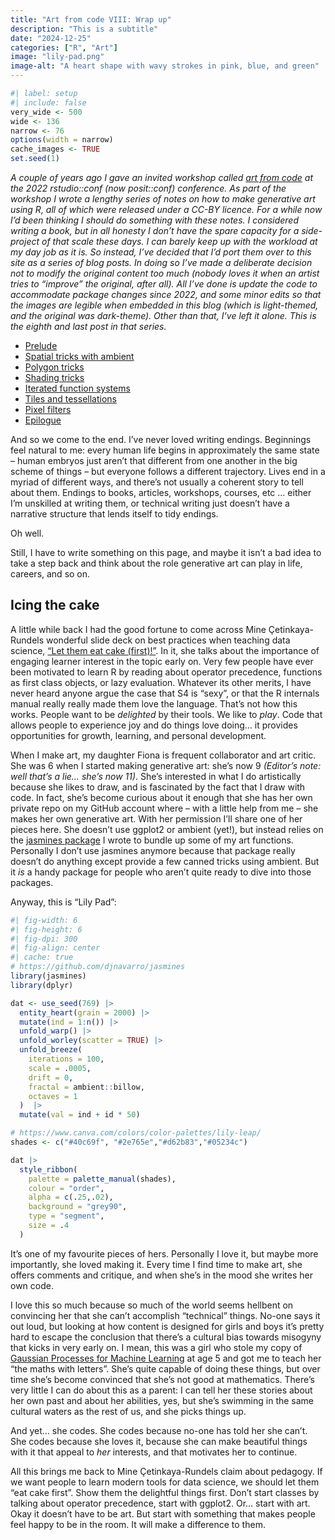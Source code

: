 ```yaml
---
title: "Art from code VIII: Wrap up"
description: "This is a subtitle"
date: "2024-12-25"
categories: ["R", "Art"]
image: "lily-pad.png"
image-alt: "A heart shape with wavy strokes in pink, blue, and green"
--- 
```


<!--------------- my typical setup ----------------->

```r
#| label: setup
#| include: false
very_wide <- 500
wide <- 136
narrow <- 76
options(width = narrow)
cache_images <- TRUE
set.seed(1)
```

<!--------------- post begins here ----------------->

*A couple of years ago I gave an invited workshop called [art from code](https://art-from-code.netlify.app) at the 2022 rstudio::conf (now posit::conf) conference. As part of the workshop I wrote a lengthy series of notes on how to make generative art using R, all of which were released under a CC-BY licence. For a while now I'd been thinking I should do something with these notes. I considered writing a book, but in all honesty I don't have the spare capacity for a side-project of that scale these days. I can barely keep up with the workload at my day job as it is. So instead, I've decided that I'd port them over to this site as a series of blog posts. In doing so I've made a deliberate decision not to modify the original content too much (nobody loves it when an artist tries to "improve" the original, after all). All I've done is update the code to accommodate package changes since 2022, and some minor edits so that the images are legible when embedded in this blog (which is light-themed, and the original was dark-theme). Other than that, I've left it alone. This is the eighth and last post in that series.*

- [Prelude](/posts/2024-12-18_art-from-code-1/)
- [Spatial tricks with ambient](/posts/2024-12-19_art-from-code-2/)
- [Polygon tricks](/posts/2024-12-20_art-from-code-3/)
- [Shading tricks](/posts/2024-12-21_art-from-code-4/)
- [Iterated function systems](/posts/2024-12-22_art-from-code-5/)
- [Tiles and tessellations](/posts/2024-12-23_art-from-code-6/)
- [Pixel filters](/posts/2024-12-24_art-from-code-7/)
- [Epilogue](/posts/2024-12-25_art-from-code-8/)

And so we come to the end. I've never loved writing endings. Beginnings feel natural to me: every human life begins in approximately the same state -- human embryos just aren't that different from one another in the big scheme of things -- but everyone follows a different trajectory. Lives end in a myriad of different ways, and there's not usually a coherent story to tell about them. Endings to books, articles, workshops, courses, etc ... either I'm unskilled at writing them, or technical writing just doesn't have a narrative structure that lends itself to tidy endings. 

Oh well. 

Still, I have to write something on this page, and maybe it isn't a bad idea to take a step back and think about the role generative art can play in life, careers, and so on. 

## Icing the cake

A little while back I had the good fortune to come across Mine Çetinkaya-Rundels wonderful slide deck on best practices when teaching data science, ["Let them eat cake (first)!"](https://speakerdeck.com/minecr/let-them-eat-cake-first-0a3bbf75-f6f1-42d5-8d2f-ac2ff741611f). In it, she talks about the importance of engaging learner interest in the topic early on. Very few people have ever been motivated to learn R by reading about operator precedence, functions as first class objects, or lazy evaluation. Whatever its other merits, I have never heard anyone argue the case that S4 is "sexy", or that the R internals manual really really made them love the language. That's not how this works. People want to be *delighted* by their tools. We like to *play*. Code that allows people to experience joy and do things love doing... it provides opportunities for growth, learning, and personal development.

When I make art, my daughter Fiona is frequent collaborator and art critic. She was 6 when I started making generative art: she's now 9 *(Editor's note: well that's a lie... she's now 11)*. She's interested in what I do artistically because she likes to draw, and is fascinated by the fact that I draw with code. In fact, she's become curious about it enough that she has her own private repo on my GitHub account where -- with a little help from me -- she makes her own generative art. With her permission I'll share one of her pieces here. She doesn't use ggplot2 or ambient (yet!), but instead relies on the [jasmines package](https://jasmines.djnavarro.net/) I wrote to bundle up some of my art functions. Personally I don't use jasmines anymore because that package really doesn't do anything except provide a few canned tricks using ambient. But it *is* a handy package for people who aren't quite ready to dive into those packages.

Anyway, this is "Lily Pad":

```r
#| fig-width: 6
#| fig-height: 6
#| fig-dpi: 300
#| fig-align: center
#| cache: true
# https://github.com/djnavarro/jasmines
library(jasmines)
library(dplyr)

dat <- use_seed(769) |>
  entity_heart(grain = 2000) |>
  mutate(ind = 1:n()) |>
  unfold_warp() |>
  unfold_worley(scatter = TRUE) |>
  unfold_breeze(
    iterations = 100,
    scale = .0005,
    drift = 0,
    fractal = ambient::billow,
    octaves = 1
  )  |>
  mutate(val = ind + id * 50)

# https://www.canva.com/colors/color-palettes/lily-leap/
shades <- c("#40c69f", "#2e765e","#d62b83","#05234c")

dat |>
  style_ribbon(
    palette = palette_manual(shades),
    colour = "order",
    alpha = c(.25,.02),
    background = "grey90",
    type = "segment",
    size = .4
  )
```

It's one of my favourite pieces of hers. Personally I love it, but maybe more importantly, she loved making it. Every time I find time to make art, she offers comments and critique, and when she's in the mood she writes her own code. 

I love this so much because so much of the world seems hellbent on convincing her that she can't accomplish "technical" things. No-one says it out loud, but looking at how content is designed for girls and boys it's pretty hard to escape the conclusion that there's a cultural bias towards misogyny that kicks in very early on. I mean, this was a girl who stole my copy of [Gaussian Processes for Machine Learning](http://gaussianprocess.org/) at age 5 and got me to teach her "the maths with letters". She's quite capable of doing these things, but over time she's become convinced that she's not good at mathematics. There's very little I can do about this as a parent: I can tell her these stories about her own past and about her abilities, yes, but she's swimming in the same cultural waters as the rest of us, and she picks things up. 

And yet... she codes. She codes because no-one has told her she can't. She codes because she loves it, because she can make beautiful things with it that appeal to *her* interests, and that motivates her to continue.

All this brings me back to Mine Çetinkaya-Rundels claim about pedagogy. If we want people to learn modern tools for data science, we should let them "eat cake first". Show them the delightful things first. Don't start classes by talking about operator precedence, start with ggplot2. Or... start with art. Okay it doesn't have to be art. But start with something that makes people feel happy to be in the room. It will make a difference to them.
